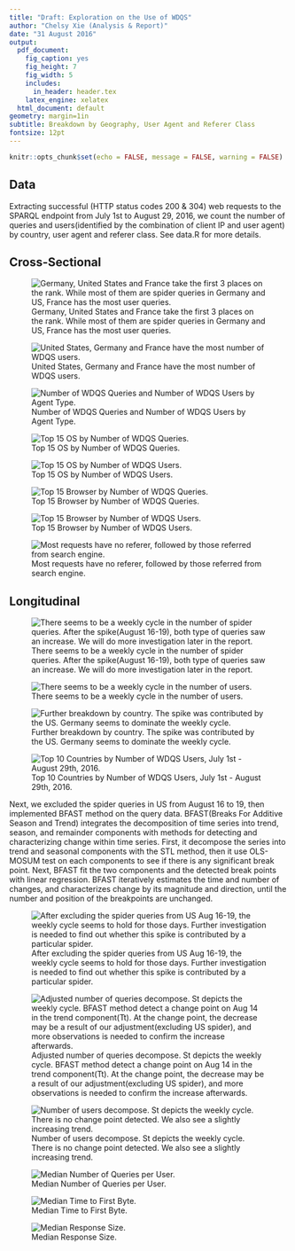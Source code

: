 ```yaml
---
title: "Draft: Exploration on the Use of WDQS"
author: "Chelsy Xie (Analysis & Report)"
date: "31 August 2016"
output:
  pdf_document:
    fig_caption: yes
    fig_height: 7
    fig_width: 5
    includes:
      in_header: header.tex
    latex_engine: xelatex
  html_document: default
geometry: margin=1in
subtitle: Breakdown by Geography, User Agent and Referer Class
fontsize: 12pt
---
```


```r
knitr::opts_chunk$set(echo = FALSE, message = FALSE, warning = FALSE)
```

\renewcommand{\abstractname}{Executive Summary}
\begin{abstract}
Wikidata Query Service(WDQS) was launched publicly on September 7, 2015. As the first anniversary coming up, we want to take a look into who is using WDQS, and how they are using it. In this report, we focus on the successful (HTTP status codes 200 \& 304) web requests to the SPARQL endpoint, their breakdown by country, user agent, referer class, and their pattern over time.
\end{abstract}

## Data

Extracting successful (HTTP status codes 200 \& 304) web requests to the SPARQL endpoint from July 1st to August 29, 2016, we count the number of queries and users(identified by the combination of client IP and user agent) by country, user agent and referer class. See data.R for more details.

\newpage

## Cross-Sectional

![Germany, United States and France take the first 3 places on the rank. While most of them are spider queries in Germany and US, France has the most user queries.](figures/n_query_by_country.png)

![United States, Germany and France have the most number of WDQS users.](figures/n_user_by_country.png)

![Number of WDQS Queries and Number of WDQS Users by Agent Type.](figures/by_agent_type.png)

![Top 15 OS by Number of WDQS Queries.](figures/n_query_by_os.png)

![Top 15 OS by Number of WDQS Users.](figures/n_user_by_os.png)

![Top 15 Browser by Number of WDQS Queries.](figures/n_query_by_browser.png)

![Top 15 Browser by Number of WDQS Users.](figures/n_user_by_browser.png)

![Most requests have no referer, followed by those referred from search engine.](figures/n_query_by_referer_class.png)

\newpage

## Longitudinal

![There seems to be a weekly cycle in the number of spider queries. After the spike(August 16-19), both type of queries saw an increase. We will do more investigation later in the report.](figures/all_query_ts.png)

![There seems to be a weekly cycle in the number of users.](figures/all_user_ts.png)

![Further breakdown by country. The spike was contributed by the US. Germany seems to dominate the weekly cycle.](figures/query_country_ts.png)

![Top 10 Countries by Number of WDQS Users, July 1st - August 29th, 2016.](figures/user_country_ts.png)

\newpage

Next, we excluded the spider queries in US from August 16 to 19, then implemented BFAST method on the query data. BFAST(Breaks For Additive Season and Trend) integrates the decomposition of time series into trend, season, and remainder components with methods for detecting and characterizing change within time series. First, it decompose the series into trend and seasonal components with the STL method, then it use OLS-MOSUM test on each components to see if there is any significant break point. Next, BFAST fit the two components and the detected break points with linear regression. BFAST iteratively estimates the time and number of changes, and characterizes change by its magnitude and direction, until the number and position of the breakpoints are unchanged.

![After excluding the spider queries from US Aug 16-19, the weekly cycle seems to hold for those days. Further investigation is needed to find out whether this spike is contributed by a particular spider.](figures/all_query_ecl_us_spider0816_ts.png)

![Adjusted number of queries decompose. St depicts the weekly cycle. BFAST method detect a change point on Aug 14 in the trend component(Tt). At the change point, the decrease may be a result of our adjustment(excluding US spider), and more observations is needed to confirm the increase afterwards.](figures/adjust_query_decompose.png)

![Number of users decompose. St depicts the weekly cycle. There is no change point detected. We also see a slightly increasing trend.](figures/user_decompose.png)

![Median Number of Queries per User.](figures/md_query_per_user_ts.png)

![Median Time to First Byte.](figures/median_time_firstbyte_ts.png)

![Median Response Size.](figures/median_response_size_ts.png)
